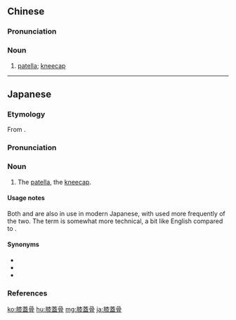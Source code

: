 {{also|膝盖骨}}
==Chinese==
{{zh-forms|s=膝盖骨|type=21}}

===Pronunciation===
{{zh-pron
|m=xīgàigǔ
|c=sat1 goi3 gwat1
|cat=n
}}

===Noun===
{{zh-noun}}

# [[patella]]; [[kneecap]]

{{zh-cat|Anatomy}}

----

==Japanese==
{{ja-kanjitab|しつ|がい|こつ|yomi=o}}

===Etymology===
From {{etyl|zhx|ja|sort=しつがいこつ}} {{m|zh|膝蓋骨}}.

===Pronunciation===
{{ja-pron|yomi=o|しつがいこつ|acc=3|acc_ref=DJR}}

===Noun===
{{ja-noun|しつがいこつ}}

# {{lb|ja|anatomy|sort=しつがいこつ}} The [[patella]], the [[kneecap]].

====Usage notes====
Both {{m|ja|膝の皿|tr=hiza no sara}} and {{m|ja|膝皿|tr=hiza sara}} are also in use in modern Japanese, with {{m|ja|膝の皿|tr=hiza no sara}} used more frequently of the two. The term {{m|ja|膝蓋骨|tr=shitsugaikotsu}} is somewhat more technical, a bit like English {{m|en|patella}} compared to {{m|en|kneecap}}.

====Synonyms====
* {{ja-r|膝の皿|ひざ の さら}}
* {{ja-r|膝皿|ひざ さら}}
* {{ja-r|膝頭|ひざ がしら}}

===References===
<references/>

[[ko:膝蓋骨]]
[[hu:膝蓋骨]]
[[mg:膝蓋骨]]
[[ja:膝蓋骨]]